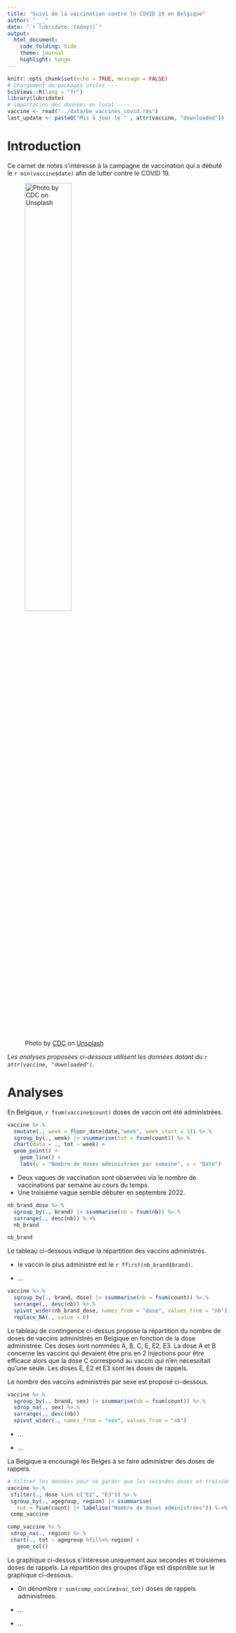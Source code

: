 ```yaml
---
title: "Suivi de la vaccination contre le COVID 19 en Belgique"
author: "___"
date: "`r lubridate::today()`"
output:
  html_document: 
    code_folding: hide 
    theme: journal
    highlight: tango
---
```


<!--# Ceci est un commentaire. Il n'apparait pas dans votre rapport final. Observez la structure balisée par --- ci-dessus. C'est une zone particulière qui renseigne les informations de base du document telles que le titre, l'auteur, la date ou encore le format de sortie du document. Cette zone s'appelle un entête YAML. -->

<!--% Ceci est une consigne. Remplacez author: "___" par votre nom. ex: author: "Engels Guyliann". Attention, l'entête YAML est très sensible aux espaces et aux guillemets..-->

```r
knitr::opts_chunk$set(echo = TRUE, message = FALSE)
# Chargement de packages utiles ----
SciViews::R(lang = "fr")
library(lubridate)
# importation des données en local ----
vaccine <- read("../data/be_vaccines_covid.rds")
last_update <- paste0("Mis à jour le " , attr(vaccine, "downloaded"))
```

<!--# Observez les instructions ci-dessus, le code est placé dans une zone particulière que l'on nomme un chunk. Il n'est pas utile de comprendre les instructions. Intéressez-vous plutôt à la succession de zones de texte et aux zones de codes..-->

# Introduction

Ce carnet de notes s'intéresse à la campagne de vaccination qui a débuté le `r min(vaccine$date)` afin de lutter contre le COVID 19.

<!--# Dans le paragraphe ci-dessus, vous pouvez observer que du code R a été intégré au sein du texte. Il s'agit d'une forme de chunk raccourci qui est prévu pour être intégré dans des paragraphes. Cette technique est très utile pour ajouter des éléments contextuels aux données. -->

![Photo by <a href="https://unsplash.com/@cdc?utm_source=unsplash&utm_medium=referral&utm_content=creditCopyText">CDC</a> on <a href="https://unsplash.com/s/photos/vaccination?utm_source=unsplash&utm_medium=referral&utm_content=creditCopyText">Unsplash</a>](../figures/covid.jpg){width="50%"}

<!--# Vous pouvez observer ci-dessus la syntaxe employée afin d'intégrer une image dans un document R Markdown.-->

*Les analyses proposées ci-dessous utilisent les données datant du `r attr(vaccine, "downloaded")`.*

# Analyses

En Belgique, `r fsum(vaccine$count)` doses de vaccin ont été administrées.

```r
vaccine %>.%
  smutate(., week = floor_date(date,"week", week_start = 1)) %>.%
  sgroup_by(., week) |> ssummarise(tot = fsum(count)) %>.%
  chart(data = ., tot ~ week) +
  geom_point() +
    geom_line() +
    labs(y = "Nombre de doses administrées par semaine", x = "Date")
```

-   Deux vagues de vaccination sont observées via le nombre de vaccinations par semaine au cours du temps.
-   Une troisième vague semble débuter en septembre 2022.

```r
nb_brand_dose %>.%
  sgroup_by(., brand) |> ssummarise(nb = fsum(nb)) %>.%
  sarrange(., desc(nb)) %->%
  nb_brand

nb_brand
```

Le tableau ci-dessous indique la répartition des vaccins administrés.

<!--% Proposez un élément supplémentaire, sous forme de liste des résultats relatifs à la répartition des vaccins administrés.-->

-   le vaccin le plus administré est le `r ffirst(nb_brand$brand)`.

-   ...

```r
vaccine %>.%
  sgroup_by(., brand, dose) |> ssummarise(nb = fsum(count)) %>.%
  sarrange(., desc(nb)) %>.%
  spivot_wider(nb_brand_dose, names_from = "dose", values_from = "nb") %>.%
  replace_NA(., value = 0)
```

Le tableau de contingence ci-dessus propose la répartition du nombre de doses de vaccins administrés en Belgique en fonction de la dose administrée. Ces doses sont nommées A, B, C, E, E2, E3. La dose A et B concerne les vaccins qui devaient être pris en 2 injections pour être efficace alors que la dose C correspond au vaccin qui n'en nécessitait qu'une seule. Les doses E, E2 et E3 sont les doses de rappels.

Le nombre des vaccins administrés par sexe est proposé ci-dessous.

```r
vaccine %>.%
  sgroup_by(., brand, sex) |> ssummarise(nb = fsum(count)) %>.%
  sdrop_na(., sex) %>.%
  sarrange(., desc(nb))
  spivot_wider(., names_from = "sex", values_from = "nb")
```

<!--% Proposez 2 éléments, sous forme de liste des résultats relatifs à la répartition des vaccins administrés par sexe.-->

-   ...

-   ...

La Belgique a encouragé les Belges à se faire administrer des doses de rappels.

```r
# filtrer les données pour ne garder que les secondes doses et troisièmes dose de rappels
vaccine %>.%
 sfilter(., dose %in% c("E2", "E3")) %>.%
 sgroup_by(., agegroup, region) |> ssummarise(
   tot = fsum(count) |> labelise("Nombre de doses administrées")) %->%
 comp_vaccine

comp_vaccine %>.%
 sdrop_na(., region) %>.%
 chart(., tot ~ agegroup %fill=% region) +
   geom_col()
```

Le graphique ci-dessus s'intéresse uniquement aux secondes et troisièmes doses de rappels. La répartition des groupes d'âge est disponible sur le graphique ci-dessous.

<!--% Proposez 2 éléments supplémentaires, sous forme de liste des résultats relatifs à la répartition des vaccins administrés par groupe d'âge.-->

-   On dénombre `r sum(comp_vaccine$vac_tot)` doses de rappels administrées.

-   ...

-   ...
